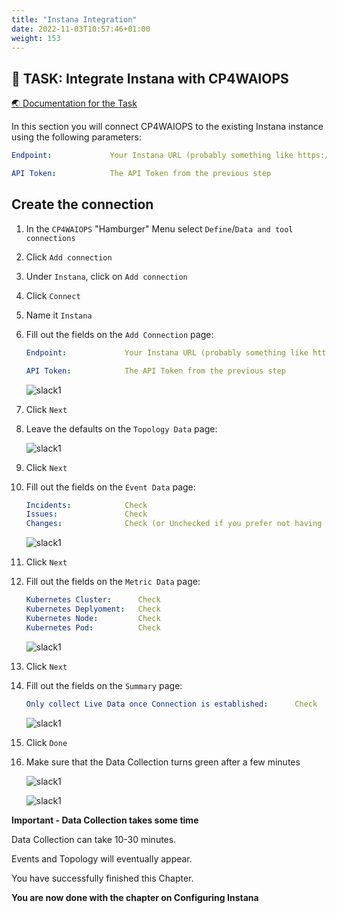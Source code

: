 ```yaml
---
title: "Instana Integration"
date: 2022-11-03T10:57:46+01:00
weight: 153
---
```





## 🚀 TASK: Integrate Instana with CP4WAIOPS

<a href="https://www.ibm.com/docs/en/cloud-paks/cloud-pak-watson-aiops/3.5.1?topic=connections-instana" target="_blank" >🌏 Documentation for the Task</a>



In this section you will connect CP4WAIOPS to the existing Instana instance using the following parameters:

```yaml
Endpoint:             Your Instana URL (probably something like https://dev-aiops.<xyz>.eu-gb.containers.appdomain.cloud/)

API Token:            The API Token from the previous step
```






<Accordion>
<AccordionItem title="Need Help?">



## Create the connection

1. In the `CP4WAIOPS` "Hamburger" Menu select `Define`/`Data and tool connections`
1. Click `Add connection`
1. Under `Instana`, click on `Add connection`
1. Click `Connect`
1. Name it `Instana`

1. Fill out the fields on the `Add Connection` page:

	```yaml
    Endpoint:             Your Instana URL (probably something like https://dev-aiops.<xyz>.eu-gb.containers.appdomain.cloud/)

    API Token:            The API Token from the previous step

	```

    ![slack1](/images/instana/instana_06.png)

1. Click `Next`

1. Leave the defaults on the `Topology Data` page:

    ![slack1](/images/instana/instana_07.png)

1. Click `Next`

1. Fill out the fields on the `Event Data` page:

	```yaml
    Incidents:            Check
    Issues:               Check
    Changes:              Check (or Unchecked if you prefer not having too much Events coming in)

	```

    ![slack1](/images/instana/instana_08.png)

1. Click `Next`

1. Fill out the fields on the `Metric Data` page:

	```yaml
    Kubernetes Cluster:      Check
    Kubernetes Deplyoment:   Check
    Kubernetes Node:         Check
    Kubernetes Pod:          Check

	```

    ![slack1](/images/instana/instana_09.png)

1. Click `Next`

1. Fill out the fields on the `Summary` page:

	```yaml
    Only collect Live Data once Connection is established:      Check

	```

    ![slack1](/images/instana/instana_10.png)

1. Click `Done`

1. Make sure that the Data Collection turns green after a few minutes

    ![slack1](/images/instana/instana_11.png)

    ![slack1](/images/instana/instana_12.png)


</AccordionItem>
</Accordion>


<InlineNotification kind="error"> 

**Important - Data Collection takes some time**

Data Collection can take 10-30 minutes.

Events and Topology will eventually appear.

</InlineNotification>





<InlineNotification kind="success">

You have successfully finished this Chapter.

**You are now done with the chapter on  Configuring Instana**


</InlineNotification>
